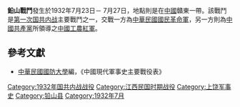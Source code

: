 {{Infobox Military Conflict|
campaign=|
image=|
caption=|
conflict=鉛山戰鬥|
date=1932年7月23日－1932年7月27日|
place=[[中國|中國]]贛東|
result=雙方激戰於五都紅軍傷亡百餘人，國民革命軍二十餘人|
combatant1=中華民國國民革命軍79師|
combatant2=紅軍10軍獨立團| 
commander1=[[王鎳文|王鎳文]]|
commander2=|
strength1=|
strength2=|
casualties1=|
casualties2=|
}}
'''鉛山戰鬥'''發生於1932年7月23日－ 7月27日，地點則是在[[中國|中國]]贛東一帶。該戰鬥是[[第一次国共内战|第一次国共内战]]主要戰鬥之一，交戰一方為[[中華民國|中華民國]][[國民革命軍|國民革命軍]]，另一方則為[[中國共產黨|中國共產黨]]所領導之[[中國工農紅軍|中國工農紅軍]]。

==參考文獻==
*[[中華民國|中華民國]][[國防大學_(臺灣)|國防大學]]編，《中國現代軍事史主要戰役表》

{{第一次国共内战}}
[[Category:1932年国共内战战役|Category:1932年国共内战战役]]
[[Category:江西民国时期战役|Category:江西民国时期战役]]
[[Category:上饶军事史|Category:上饶军事史]]
[[Category:铅山县|Category:铅山县]]
[[Category:1932年7月|Category:1932年7月]]
